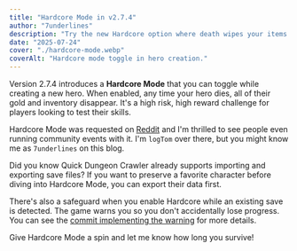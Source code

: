 ```yaml
---
title: "Hardcore Mode in v2.7.4"
author: "7underlines"
description: "Try the new Hardcore option where death wipes your items and gold."
date: "2025-07-24"
cover: "./hardcore-mode.webp"
coverAlt: "Hardcore mode toggle in hero creation."
---
```


Version 2.7.4 introduces a **Hardcore Mode** that you can toggle while creating a new hero. When enabled, any time your hero dies, all of their gold and inventory disappear. It's a high risk, high reward challenge for players looking to test their skills.

Hardcore Mode was requested on [Reddit](https://www.reddit.com/r/QuickDungeonCrawler/comments/1m10vii/is_there_a_version_of_this_that_resets_the_gold/) and I'm thrilled to see people even running community events with it. I'm `logTom` over there, but you might know me as `7underlines` on this blog.

Did you know Quick Dungeon Crawler already supports importing and exporting save files? If you want to preserve a favorite character before diving into Hardcore Mode, you can export their data first.

There's also a safeguard when you enable Hardcore while an existing save is detected. The game warns you so you don't accidentally lose progress. You can see the [commit implementing the warning](https://github.com/Werkstattl/quick-dungeon-crawler-rpg-od/commit/d70afda06b1d0a693db264a72384628acabaa55a) for more details.

Give Hardcore Mode a spin and let me know how long you survive!
